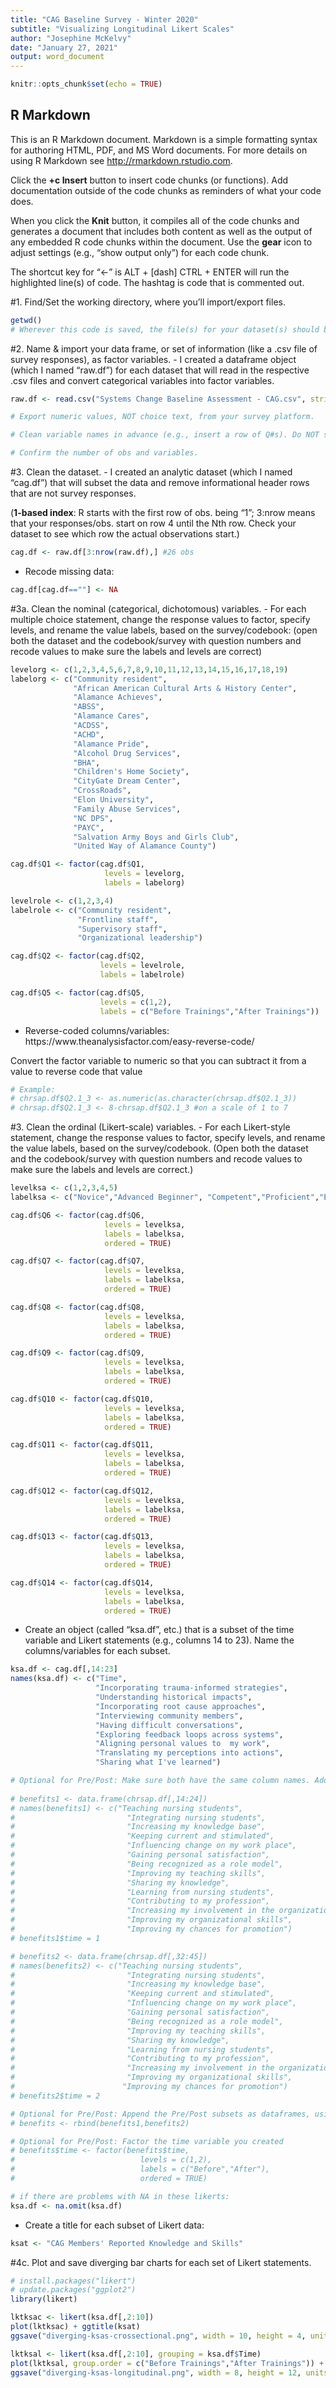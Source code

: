 ---
title: "CAG Baseline Survey - Winter 2020"
subtitle: "Visualizing Longitudinal Likert Scales"
author: "Josephine McKelvy"
date: "January 27, 2021"
output: word_document
---

```{r setup, include=FALSE}
knitr::opts_chunk$set(echo = TRUE)
```

## R Markdown

This is an R Markdown document. Markdown is a simple formatting syntax for authoring HTML, PDF, and MS Word documents. For more details on using R Markdown see <http://rmarkdown.rstudio.com>.

Click the **+c Insert** button to insert code chunks (or functions). Add documentation outside of the code chunks as reminders of what your code does.

When you click the **Knit** button, it compiles all of the code chunks and generates a document that includes both content as well as the output of any embedded R code chunks within the document. Use the **gear** icon to adjust settings (e.g., "show output only") for each code chunk. 

The shortcut key for "<-" is ALT + [dash] 
CTRL + ENTER will run the highlighted line(s) of code.
The hashtag is code that is commented out.

#1. Find/Set the working directory, where you'll import/export files.
```{r}
getwd() 
# Wherever this code is saved, the file(s) for your dataset(s) should be there too
```
#2. Name & import your data frame, or set of information (like a .csv file of survey responses), as factor variables.
- I created a dataframe object (which I named "raw.df") for each dataset that will read in the respective .csv files and convert categorical variables into factor variables.
```{r}
raw.df <- read.csv("Systems Change Baseline Assessment - CAG.csv", stringsAsFactors = TRUE)

# Export numeric values, NOT choice text, from your survey platform. 

# Clean variable names in advance (e.g., insert a row of Q#s). Do NOT start variable names with numbers.

# Confirm the number of obs and variables.
```
#3. Clean the dataset.
- I created an analytic dataset (which I named "cag.df") that will subset the data and remove informational header rows that are not survey responses.

(**1-based index**: R starts with the first row of obs. being "1"; 3:nrow means that your responses/obs. start on row 4 until the Nth row. Check your dataset to see which row the actual observations start.)
```{r}
cag.df <- raw.df[3:nrow(raw.df),] #26 obs
```
- Recode missing data:
```{r}
cag.df[cag.df==""] <- NA
```
#3a. Clean the nominal (categorical, dichotomous) variables.
- For each multiple choice statement, change the response values to factor, specify levels, and rename the value labels, based on the survey/codebook: (open both the dataset and the codebook/survey with question numbers and recode values to make sure the labels and levels are correct)
```{r}
levelorg <- c(1,2,3,4,5,6,7,8,9,10,11,12,13,14,15,16,17,18,19)
labelorg <- c("Community resident",
              "African American Cultural Arts & History Center",
              "Alamance Achieves",
              "ABSS",
              "Alamance Cares",
              "ACDSS",
              "ACHD",
              "Alamance Pride",
              "Alcohol Drug Services",
              "BHA",
              "Children's Home Society",
              "CityGate Dream Center",
              "CrossRoads",
              "Elon University",
              "Family Abuse Services",
              "NC DPS",
              "PAYC",
              "Salvation Army Boys and Girls Club",
              "United Way of Alamance County")

cag.df$Q1 <- factor(cag.df$Q1,
                     levels = levelorg,
                     labels = labelorg)

levelrole <- c(1,2,3,4)
labelrole <- c("Community resident",
               "Frontline staff",
               "Supervisory staff",
               "Organizational leadership")

cag.df$Q2 <- factor(cag.df$Q2,
                    levels = levelrole,
                    labels = labelrole)

cag.df$Q5 <- factor(cag.df$Q5,
                    levels = c(1,2),
                    labels = c("Before Trainings","After Trainings"))
```
- Reverse-coded columns/variables:
https://www.theanalysisfactor.com/easy-reverse-code/

Convert the factor variable to numeric so that you can subtract it from a value to reverse code that value
```{r}
# Example:
# chrsap.df$Q2.1_3 <- as.numeric(as.character(chrsap.df$Q2.1_3))
# chrsap.df$Q2.1_3 <- 8-chrsap.df$Q2.1_3 #on a scale of 1 to 7
```
#3. Clean the ordinal (Likert-scale) variables.
- For each Likert-style statement, change the response values to factor, specify levels, and rename the value labels, based on the survey/codebook. (Open both the dataset and the codebook/survey with question numbers and recode values to make sure the labels and levels are correct.)
```{r}
levelksa <- c(1,2,3,4,5)
labelksa <- c("Novice","Advanced Beginner", "Competent","Proficient","Expert")

cag.df$Q6 <- factor(cag.df$Q6,
                     levels = levelksa,
                     labels = labelksa,
                     ordered = TRUE)

cag.df$Q7 <- factor(cag.df$Q7,
                     levels = levelksa,
                     labels = labelksa,
                     ordered = TRUE)

cag.df$Q8 <- factor(cag.df$Q8,
                     levels = levelksa,
                     labels = labelksa,
                     ordered = TRUE)

cag.df$Q9 <- factor(cag.df$Q9,
                     levels = levelksa,
                     labels = labelksa,
                     ordered = TRUE)

cag.df$Q10 <- factor(cag.df$Q10,
                     levels = levelksa,
                     labels = labelksa,
                     ordered = TRUE)

cag.df$Q11 <- factor(cag.df$Q11,
                     levels = levelksa,
                     labels = labelksa,
                     ordered = TRUE)

cag.df$Q12 <- factor(cag.df$Q12,
                     levels = levelksa,
                     labels = labelksa,
                     ordered = TRUE)

cag.df$Q13 <- factor(cag.df$Q13,
                     levels = levelksa,
                     labels = labelksa,
                     ordered = TRUE)

cag.df$Q14 <- factor(cag.df$Q14,
                     levels = levelksa,
                     labels = labelksa,
                     ordered = TRUE)
```
- Create an object (called "ksa.df", etc.) that is a subset of the time variable and Likert statements (e.g., columns 14 to 23). Name the columns/variables for each subset.
```{r}
ksa.df <- cag.df[,14:23]
names(ksa.df) <- c("Time",
                   "Incorporating trauma-informed strategies",
                   "Understanding historical impacts",
                   "Incorporating root cause approaches",
                   "Interviewing community members",
                   "Having difficult conversations",
                   "Exploring feedback loops across systems",
                   "Aligning personal values to  my work",
                   "Translating my perceptions into actions",
                   "Sharing what I've learned")

# Optional for Pre/Post: Make sure both have the same column names. Add a new column for the timepoint variable (e.g., 1 for before and 2 for after an intervention. 
                                                                                                      
# benefits1 <- data.frame(chrsap.df[,14:24])
# names(benefits1) <- c("Teaching nursing students",
#                         "Integrating nursing students",
#                         "Increasing my knowledge base",
#                         "Keeping current and stimulated",
#                         "Influencing change on my work place",
#                         "Gaining personal satisfaction",
#                         "Being recognized as a role model",
#                         "Improving my teaching skills",
#                         "Sharing my knowledge",
#                         "Learning from nursing students",
#                         "Contributing to my profession",
#                         "Increasing my involvement in the organization",
#                         "Improving my organizational skills",
#                         "Improving my chances for promotion")
# benefits1$time = 1

# benefits2 <- data.frame(chrsap.df[,32:45])
# names(benefits2) <- c("Teaching nursing students",
#                         "Integrating nursing students",
#                         "Increasing my knowledge base",
#                         "Keeping current and stimulated",
#                         "Influencing change on my work place",
#                         "Gaining personal satisfaction",
#                         "Being recognized as a role model",
#                         "Improving my teaching skills",
#                         "Sharing my knowledge",
#                         "Learning from nursing students",
#                         "Contributing to my profession",
#                         "Increasing my involvement in the organization",
#                         "Improving my organizational skills",
#                        "Improving my chances for promotion")        
# benefits2$time = 2

# Optional for Pre/Post: Append the Pre/Post subsets as dataframes, using rbind. 
# benefits <- rbind(benefits1,benefits2)

# Optional for Pre/Post: Factor the time variable you created
# benefits$time <- factor(benefits$time,
#                            levels = c(1,2),
#                            labels = c("Before","After"),
#                            ordered = TRUE)

# if there are problems with NA in these likerts:
ksa.df <- na.omit(ksa.df)
```
- Create a title for each subset of Likert data:
```{r}
ksat <- "CAG Members' Reported Knowledge and Skills"
```
#4c. Plot and save diverging bar charts for each set of Likert statements.
```{r}
# install.packages("likert")
# update.packages("ggplot2")
library(likert)

lktksac <- likert(ksa.df[,2:10])
plot(lktksac) + ggtitle(ksat)
ggsave("diverging-ksas-crossectional.png", width = 10, height = 4, units = "in")

lktksal <- likert(ksa.df[,2:10], grouping = ksa.df$Time)
plot(lktksal, group.order = c("Before Trainings","After Trainings")) + ggtitle(ksat)
ggsave("diverging-ksas-longitudinal.png", width = 8, height = 12, units = "in")
```